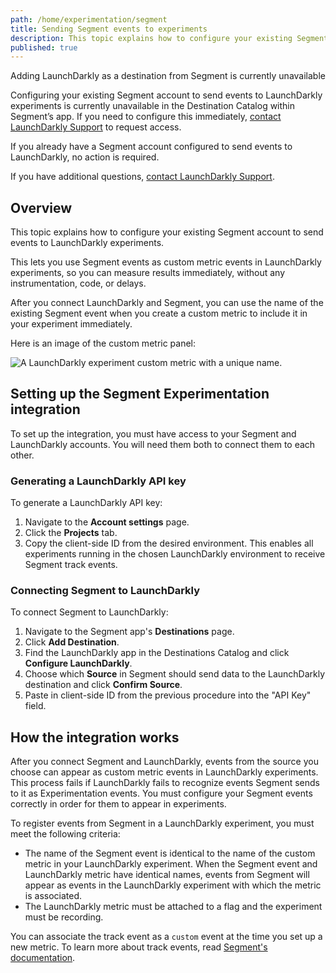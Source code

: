 ```yaml
---
path: /home/experimentation/segment
title: Sending Segment events to experiments
description: This topic explains how to configure your existing Segment account to send events to LaunchDarkly experiments so you can measure results immediately.
published: true
---
```


<Callout intent="alert">
<CalloutTitle>Adding LaunchDarkly as a destination from Segment is currently unavailable</CalloutTitle>
<CalloutDescription>

Configuring your existing Segment account to send events to LaunchDarkly experiments is currently unavailable in the Destination Catalog within Segment’s app. If you need to configure this immediately, [contact LaunchDarkly Support](https://support.launchdarkly.com/hc/en-us) to request access.

If you already have a Segment account configured to send events to LaunchDarkly, no action is required.

If you have additional questions, [contact LaunchDarkly Support](https://support.launchdarkly.com/hc/en-us).

</CalloutDescription>
</Callout>

## Overview

This topic explains how to configure your existing Segment account to send events to LaunchDarkly experiments.

This lets you use Segment events as custom metric events in LaunchDarkly experiments, so you can measure results immediately, without any instrumentation, code, or delays.

After you connect LaunchDarkly and Segment, you can use the name of the existing Segment event when you create a custom metric to include it in your experiment immediately.

Here is an image of the custom metric panel:

![A LaunchDarkly experiment custom metric with a unique name.](experiment-segment-event.png)

## Setting up the Segment Experimentation integration

To set up the integration, you must have access to your Segment and LaunchDarkly accounts. You will need them both to connect them to each other.

### Generating a LaunchDarkly API key

To generate a LaunchDarkly API key:

1. Navigate to the **Account settings** page.
2. Click the **Projects** tab.
3. Copy the client-side ID from the desired environment. This enables all experiments running in the chosen LaunchDarkly environment to receive Segment track events.

### Connecting Segment to LaunchDarkly

To connect Segment to LaunchDarkly:

1. Navigate to the Segment app's **Destinations** page.
2. Click **Add Destination**.
3. Find the LaunchDarkly app in the Destinations Catalog and click **Configure LaunchDarkly**.
4. Choose which **Source** in Segment should send data to the LaunchDarkly destination and click **Confirm Source**.
5. Paste in client-side ID from the previous procedure into the "API Key" field.

## How the integration works

After you connect Segment and LaunchDarkly, events from the source you choose can appear as custom metric events in LaunchDarkly experiments. This process fails if LaunchDarkly fails to recognize events Segment sends to it as Experimentation events. You must configure your Segment events correctly in order for them to appear in experiments.

To register events from Segment in a LaunchDarkly experiment, you must meet the following criteria:

* The name of the Segment event is identical to the name of the custom metric in your LaunchDarkly experiment. When the Segment event and LaunchDarkly metric have identical names, events from Segment will appear as events in the LaunchDarkly experiment with which the metric is associated.
* The LaunchDarkly metric must be attached to a flag and the experiment must be recording.

You can associate the track event as a `custom` event at the time you set up a new metric. To learn more about track events, read [Segment's documentation](https://segment.com/academy/collecting-data/the-anatomy-of-a-track-call/).
